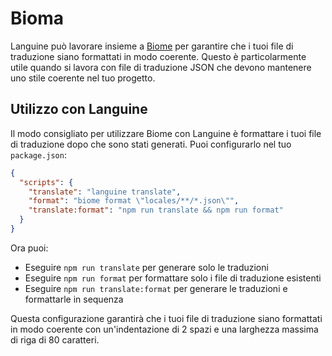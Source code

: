 # Bioma

Languine può lavorare insieme a [Biome](https://biomejs.dev/) per garantire che i tuoi file di traduzione siano formattati in modo coerente. Questo è particolarmente utile quando si lavora con file di traduzione JSON che devono mantenere uno stile coerente nel tuo progetto.

## Utilizzo con Languine

Il modo consigliato per utilizzare Biome con Languine è formattare i tuoi file di traduzione dopo che sono stati generati. Puoi configurarlo nel tuo `package.json`:

```json title="package.json"
{
  "scripts": {
    "translate": "languine translate",
    "format": "biome format \"locales/**/*.json\"",
    "translate:format": "npm run translate && npm run format"
  }
}
```

Ora puoi:
- Eseguire `npm run translate` per generare solo le traduzioni
- Eseguire `npm run format` per formattare solo i file di traduzione esistenti
- Eseguire `npm run translate:format` per generare le traduzioni e formattarle in sequenza

Questa configurazione garantirà che i tuoi file di traduzione siano formattati in modo coerente con un'indentazione di 2 spazi e una larghezza massima di riga di 80 caratteri.